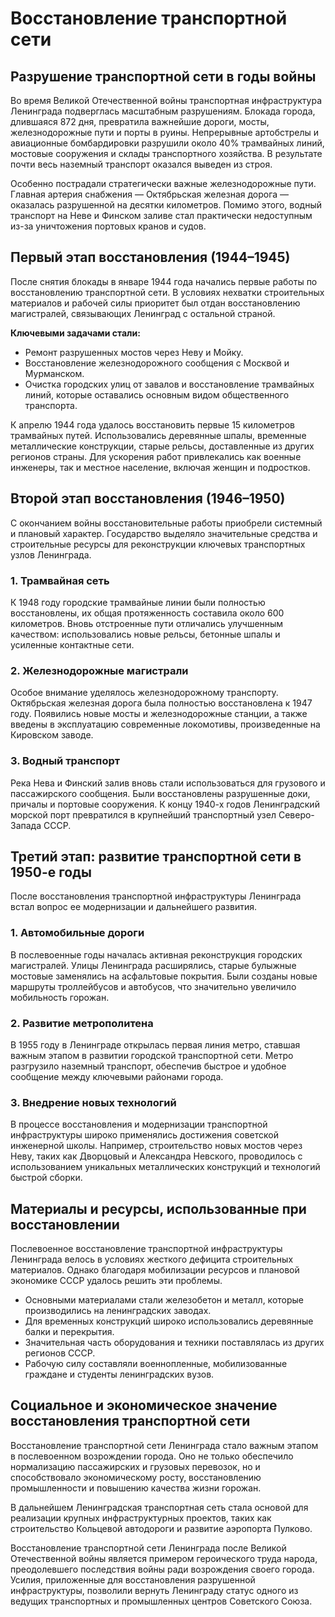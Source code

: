 # Восстановление транспортной сети

## Разрушение транспортной сети в годы войны

Во время Великой Отечественной войны транспортная инфраструктура Ленинграда подверглась масштабным разрушениям. Блокада города, длившаяся 872 дня, превратила важнейшие дороги, мосты, железнодорожные пути и порты в руины. Непрерывные артобстрелы и авиационные бомбардировки разрушили около 40% трамвайных линий, мостовые сооружения и склады транспортного хозяйства. В результате почти весь наземный транспорт оказался выведен из строя.

Особенно пострадали стратегически важные железнодорожные пути. Главная артерия снабжения — Октябрьская железная дорога — оказалась разрушенной на десятки километров. Помимо этого, водный транспорт на Неве и Финском заливе стал практически недоступным из-за уничтожения портовых кранов и судов.

## Первый этап восстановления (1944–1945)

После снятия блокады в январе 1944 года начались первые работы по восстановлению транспортной сети. В условиях нехватки строительных материалов и рабочей силы приоритет был отдан восстановлению магистралей, связывающих Ленинград с остальной страной. 

**Ключевыми задачами стали:**
 - Ремонт разрушенных мостов через Неву и Мойку.
 - Восстановление железнодорожного сообщения с Москвой и Мурманском.
 - Очистка городских улиц от завалов и восстановление трамвайных линий, которые оставались основным видом общественного транспорта.

К апрелю 1944 года удалось восстановить первые 15 километров трамвайных путей. Использовались деревянные шпалы, временные металлические конструкции, старые рельсы, доставленные из других регионов страны. Для ускорения работ привлекались как военные инженеры, так и местное население, включая женщин и подростков.

## Второй этап восстановления (1946–1950)

С окончанием войны восстановительные работы приобрели системный и плановый характер. Государство выделяло значительные средства и строительные ресурсы для реконструкции ключевых транспортных узлов Ленинграда.

### 1. Трамвайная сеть  
К 1948 году городские трамвайные линии были полностью восстановлены, их общая протяженность составила около 600 километров. Вновь отстроенные пути отличались улучшенным качеством: использовались новые рельсы, бетонные шпалы и усиленные контактные сети.

### 2. Железнодорожные магистрали
Особое внимание уделялось железнодорожному транспорту. Октябрьская железная дорога была полностью восстановлена к 1947 году. Появились новые мосты и железнодорожные станции, а также введены в эксплуатацию современные локомотивы, произведенные на Кировском заводе.

### 3. Водный транспорт
Река Нева и Финский залив вновь стали использоваться для грузового и пассажирского сообщения. Были восстановлены разрушенные доки, причалы и портовые сооружения. К концу 1940-х годов Ленинградский морской порт превратился в крупнейший транспортный узел Северо-Запада СССР.

## Третий этап: развитие транспортной сети в 1950-е годы

После восстановления транспортной инфраструктуры Ленинграда встал вопрос ее модернизации и дальнейшего развития.

### 1. Автомобильные дороги 
В послевоенные годы началась активная реконструкция городских магистралей. Улицы Ленинграда расширялись, старые булыжные мостовые заменялись на асфальтовые покрытия. Были созданы новые маршруты троллейбусов и автобусов, что значительно увеличило мобильность горожан.

### 2. Развитие метрополитена  
В 1955 году в Ленинграде открылась первая линия метро, ставшая важным этапом в развитии городской транспортной сети. Метро разгрузило наземный транспорт, обеспечив быстрое и удобное сообщение между ключевыми районами города.

### 3. Внедрение новых технологий 
В процессе восстановления и модернизации транспортной инфраструктуры широко применялись достижения советской инженерной школы. Например, строительство новых мостов через Неву, таких как Дворцовый и Александра Невского, проводилось с использованием уникальных металлических конструкций и технологий быстрой сборки.

## Материалы и ресурсы, использованные при восстановлении

Послевоенное восстановление транспортной инфраструктуры Ленинграда велось в условиях жесткого дефицита строительных материалов.
Однако благодаря мобилизации ресурсов и плановой экономике СССР удалось решить эти проблемы.

- Основными материалами стали железобетон и металл, которые производились на ленинградских заводах.
- Для временных конструкций широко использовались деревянные балки и перекрытия.
- Значительная часть оборудования и техники поставлялась из других регионов СССР.
- Рабочую силу составляли военнопленные, мобилизованные граждане и студенты ленинградских вузов.

## Социальное и экономическое значение восстановления транспортной сети

Восстановление транспортной сети Ленинграда стало важным этапом в послевоенном возрождении города. Оно не только обеспечило нормализацию пассажирских и грузовых перевозок, но и способствовало экономическому росту, восстановлению промышленности и повышению качества жизни горожан.

В дальнейшем Ленинградская транспортная сеть стала основой для реализации крупных инфраструктурных проектов, таких как строительство Кольцевой автодороги и развитие аэропорта Пулково.

Восстановление транспортной сети Ленинграда после Великой Отечественной войны является примером героического труда народа, преодолевшего последствия войны ради возрождения своего города. Усилия, приложенные для восстановления разрушенной инфраструктуры, позволили вернуть Ленинграду статус одного из ведущих транспортных и промышленных центров Советского Союза.
